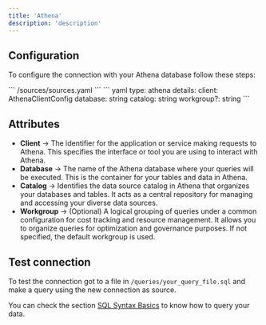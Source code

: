 ```yaml
---
title: 'Athena'
description: 'description'
---
```


## Configuration

To configure the connection with your Athena database follow these steps:

<Steps>
    <Step title="Go to the sources file in your Latitude project">
        ```
            /sources/sources.yaml
        ```
    </Step>
    <Step title="Add the following code for your Athena connection">
      ``` yaml
      type: athena
          details:
            client: AthenaClientConfig
            database: string
            catalog: string
            workgroup?: string
      ```
    </Step>
    <Step title="Replace with your info and save">
    </Step>
    <Step title="Done, now you can test your connection">
    </Step>
</Steps>

## Attributes

- **Client** → The identifier for the application or service making requests to Athena. This specifies the interface or tool you are using to interact with Athena.
- **Database** → The name of the Athena database where your queries will be executed. This is the container for your tables and data in Athena.
- **Catalog** →  Identifies the data source catalog in Athena that organizes your databases and tables. It acts as a central repository for managing and accessing your diverse data sources.
- **Workgroup** → (Optional) A logical grouping of queries under a common configuration for cost tracking and resource management. It allows you to organize queries for optimization and governance purposes. If not specified, the default workgroup is used.

## Test connection

To test the connection got to a file in `/queries/your_query_file.sql` and make a query using the new connection as source.

You can check the section [SQL Syntax Basics](../queries/basics/sql-syntax-basics) to know how to query your data. 